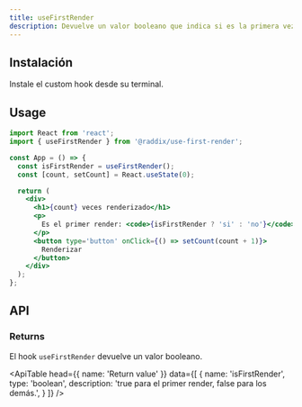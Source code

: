 ```yaml
---
title: useFirstRender
description: Devuelve un valor booleano que indica si es la primera vez que se renderiza o no.
---
```


## Instalación

Instale el custom hook desde su terminal.

<Snippet pkg text='@raddix/use-first-render' />

## Usage

```jsx
import React from 'react';
import { useFirstRender } from '@raddix/use-first-render';

const App = () => {
  const isFirstRender = useFirstRender();
  const [count, setCount] = React.useState(0);

  return (
    <div>
      <h1>{count} veces renderizado</h1>
      <p>
        Es el primer render: <code>{isFirstRender ? 'si' : 'no'}</code>
      </p>
      <button type='button' onClick={() => setCount(count + 1)}>
        Renderizar
      </button>
    </div>
  );
};
```

## API

### Returns

El hook `useFirstRender` devuelve un valor booleano.

<ApiTable
  head={{
    name: 'Return value'
  }}
  data={[
    {
      name: 'isFirstRender',
      type: 'boolean',
      description: 'true para el primer render, false para los demás.',
    }
  ]}
 />